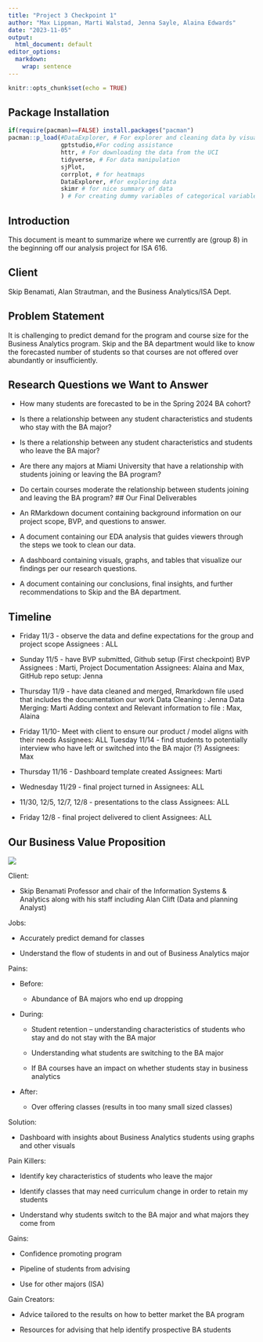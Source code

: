 ```yaml
---
title: "Project 3 Checkpoint 1"
author: "Max Lippman, Marti Walstad, Jenna Sayle, Alaina Edwards"
date: "2023-11-05"
output:
  html_document: default
editor_options: 
  markdown: 
    wrap: sentence
---
```


```r
knitr::opts_chunk$set(echo = TRUE)
```

## Package Installation

```r
if(require(pacman)==FALSE) install.packages("pacman")
pacman::p_load(#DataExplorer, # For explorer and cleaning data by visualizing missing values.
               gptstudio,#For coding assistance
               httr, # For downloading the data from the UCI
               tidyverse, # For data manipulation
               sjPlot, 
               corrplot, # for heatmaps
               DataExplorer, #for exploring data
               skimr # for nice summary of data
               ) # For creating dummy variables of categorical variables automatically.)
```

## Introduction

This document is meant to summarize where we currently are (group 8) in the beginning off our analysis project for ISA 616.

## Client

Skip Benamati, Alan Strautman, and the Business Analytics/ISA Dept.

## Problem Statement

It is challenging to predict demand for the program and course size for the Business Analytics program.
Skip and the BA department would like to know the forecasted number of students so that courses are not offered over abundantly or insufficiently.

## Research Questions we Want to Answer

-   How many students are forecasted to be in the Spring 2024 BA cohort?
-   Is there a relationship between any student characteristics and students who stay with the BA major?
-   Is there a relationship between any student characteristics and students who leave the BA major?
-   Are there any majors at Miami University that have a relationship with students joining or leaving the BA program? 
-   Do certain courses moderate the relationship between students joining and leaving the BA program?
## Our Final Deliverables

-   An RMarkdown document containing background information on our project scope, BVP, and questions to answer.
-   A document containing our EDA analysis that guides viewers through the steps we took to clean our data.
-   A dashboard containing visuals, graphs, and tables that visualize our findings per our research questions.
-   A document containing our conclusions, final insights, and further recommendations to Skip and the BA department.

## Timeline

-   Friday 11/3 - observe the data and define expectations for the group and project scope Assignees : ALL

-   Sunday 11/5 - have BVP submitted, Github setup (First checkpoint) BVP Assignees : Marti, Project Documentation Assignees: Alaina and Max, GitHub repo setup: Jenna

-   Thursday 11/9 - have data cleaned and merged, Rmarkdown file used that includes the documentation our work Data Cleaning : Jenna Data Merging: Marti Adding context and Relevant information to file : Max, Alaina

-   Friday 11/10- Meet with client to ensure our product / model aligns with their needs Assignees: ALL Tuesday 11/14 - find students to potentially interview who have left or switched into the BA major (?) Assignees: Max

-   Thursday 11/16 - Dashboard template created Assignees: Marti

-   Wednesday 11/29 - final project turned in Assignees: ALL

-   11/30, 12/5, 12/7, 12/8 - presentations to the class Assignees: ALL

-   Friday 12/8 - final project delivered to client Assignees: ALL

## Our Business Value Proposition

![](BVP_group8.png)

Client: 

-   Skip Benamati Professor and chair of the Information Systems & Analytics along with his staff including Alan Clift (Data and planning Analyst)

Jobs:

-   Accurately predict demand for classes

-   Understand the flow of students in and out of Business Analytics major

Pains:

-   Before:

    -   Abundance of BA majors who end up dropping  

-   During: 

    -   Student retention -- understanding characteristics of students who stay and do not stay with the BA major

    -   Understanding what students are switching to the BA major

    -   If BA courses have an impact on whether students stay in business analytics

-   After:

    -   Over offering classes (results in too many small sized classes)

Solution:

-   Dashboard with insights about Business Analytics students using graphs and other visuals

Pain Killers:

-   Identify key characteristics of students who leave the major 

-   Identify classes that may need curriculum change in order to retain my students

-   Understand why students switch to the BA major and what majors they come from 

Gains:

-   Confidence promoting program

-   Pipeline of students from advising 

-   Use for other majors (ISA)

Gain Creators:

-   Advice tailored to the results on how to better market the BA program

-   Resources for advising that help identify prospective BA students 
